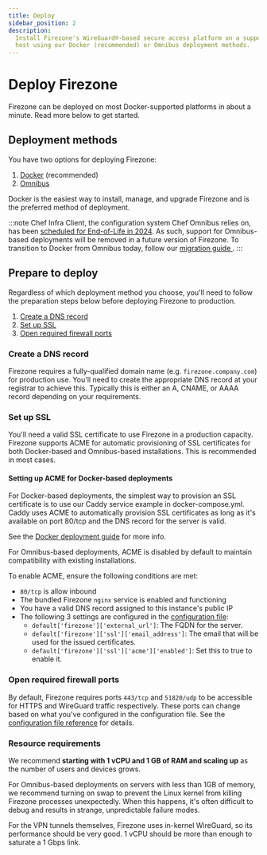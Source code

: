 ```yaml
---
title: Deploy
sidebar_position: 2
description: 
  Install Firezone's WireGuard®-based secure access platform on a support
  host using our Docker (recommended) or Omnibus deployment methods.
---
```


# Deploy Firezone

Firezone can be deployed on most Docker-supported platforms in about a minute.
Read more below to get started.

## Deployment methods

You have two options for deploying Firezone:

1. [Docker](docker) (recommended)
1. [Omnibus](omnibus)

Docker is the easiest way to install, manage, and upgrade Firezone and is the
preferred method of deployment.

:::note
Chef Infra Client, the configuration system Chef Omnibus relies on, has been
[scheduled for End-of-Life in 2024](https://docs.chef.io/versions/). As such,
support for Omnibus-based deployments will be removed in a future version of
Firezone. To transition to Docker from Omnibus today, follow our [migration guide
](../administer/migrate).
:::

## Prepare to deploy

Regardless of which deployment method you choose, you'll need to follow the
preparation steps below before deploying Firezone to production.

1. [Create a DNS record](#create-a-dns-record)
1. [Set up SSL](#set-up-ssl)
1. [Open required firewall ports](#open-required-firewall-ports)

### Create a DNS record

Firezone requires a fully-qualified domain name (e.g. `firezone.company.com`)
for production use. You'll need to create the appropriate DNS record at your
registrar to achieve this. Typically this is either an A, CNAME, or AAAA record
depending on your requirements.

### Set up SSL

You'll need a valid SSL certificate to use Firezone in a production capacity.
Firezone supports ACME for automatic provisioning of SSL certificates for both
Docker-based and Omnibus-based installations. This is recommended in most cases.

<Tabs>
<TabItem value="docker" label="Docker" default>

#### Setting up ACME for Docker-based deployments

For Docker-based deployments, the simplest way to provision an SSL
certificate is to use our Caddy service example in docker-compose.yml.
Caddy uses ACME to automatically provision SSL certificates as long as
it's available on port 80/tcp and the DNS record for the server is valid.

See the [Docker deployment guide](docker) for more info.

</TabItem>
<TabItem value="omnibus" label="Omnibus">

For Omnibus-based deployments, ACME is disabled by default to maintain
compatibility with existing installations.

To enable ACME, ensure the following conditions are met:

* `80/tcp` is allow inbound
* The bundled Firezone `nginx` service is enabled and functioning
* You have a valid DNS record assigned to this instance's public IP
* The following 3 settings are configured in the [configuration file](../reference/configuration-file):
  * `default['firezone']['external_url']`: The FQDN for the server.
  * `default['firezone']['ssl']['email_address']`: The email that will be used
    for the issued certificates.
  * `default['firezone']['ssl']['acme']['enabled']`: Set this to true to enable it.

</TabItem>
</Tabs>

### Open required firewall ports

By default, Firezone requires ports `443/tcp` and `51820/udp` to be
accessible for HTTPS and WireGuard traffic respectively.
These ports can change based on what you've configured in the configuration file.
See the
[configuration file reference](../reference/configuration-file)
for details.

### Resource requirements

We recommend **starting with 1 vCPU and 1 GB of RAM and scaling up** as the
number of users and devices grows.

For Omnibus-based deployments on servers with less than 1GB of memory, we
recommend turning on swap to prevent the Linux kernel from killing
Firezone processes unexpectedly. When this happens, it's often difficult to
debug and results in strange, unpredictable failure modes.

For the VPN tunnels themselves, Firezone uses in-kernel WireGuard, so its
performance should be very good. 1 vCPU should be more than enough to saturate
a 1 Gbps link.
